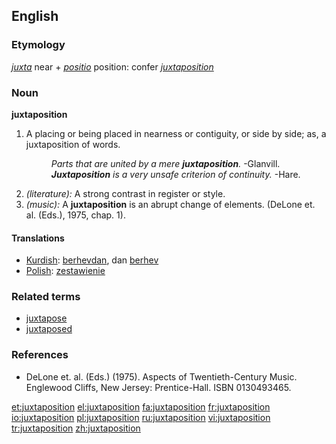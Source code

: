 ==English==

===Etymology===
{{L.}} ''[[juxta]]'' near + ''[[positio]]'' position: confer {{F.}} ''[[juxtaposition]]''

===Noun===
'''juxtaposition'''
# A placing or being placed in nearness or contiguity, or side by side; as, a juxtaposition of words.
#:''Parts that are united by a mere '''juxtaposition'''.''  -Glanvill.
#:'''''Juxtaposition''' is a very unsafe criterion of continuity.''  -Hare.
# ''(literature):'' A strong contrast in register or style.
# ''(music):'' A '''juxtaposition''' is an abrupt change of elements. (DeLone et. al. (Eds.), 1975, chap. 1).

====Translations====
{{top}}
*[[Kurdish]]: [[berhev|berhevdan]], dan [[berhev]]
*[[Polish]]: [[zestawienie]]
{{bottom}}

===Related terms===
*[[juxtapose]]
*[[juxtaposed]]

===References===
*DeLone et. al. (Eds.) (1975). Aspects of Twentieth-Century Music. Englewood Cliffs, New Jersey: Prentice-Hall. ISBN 0130493465.

[[et:juxtaposition]]
[[el:juxtaposition]]
[[fa:juxtaposition]]
[[fr:juxtaposition]]
[[io:juxtaposition]]
[[pl:juxtaposition]]
[[ru:juxtaposition]]
[[vi:juxtaposition]]
[[tr:juxtaposition]]
[[zh:juxtaposition]]